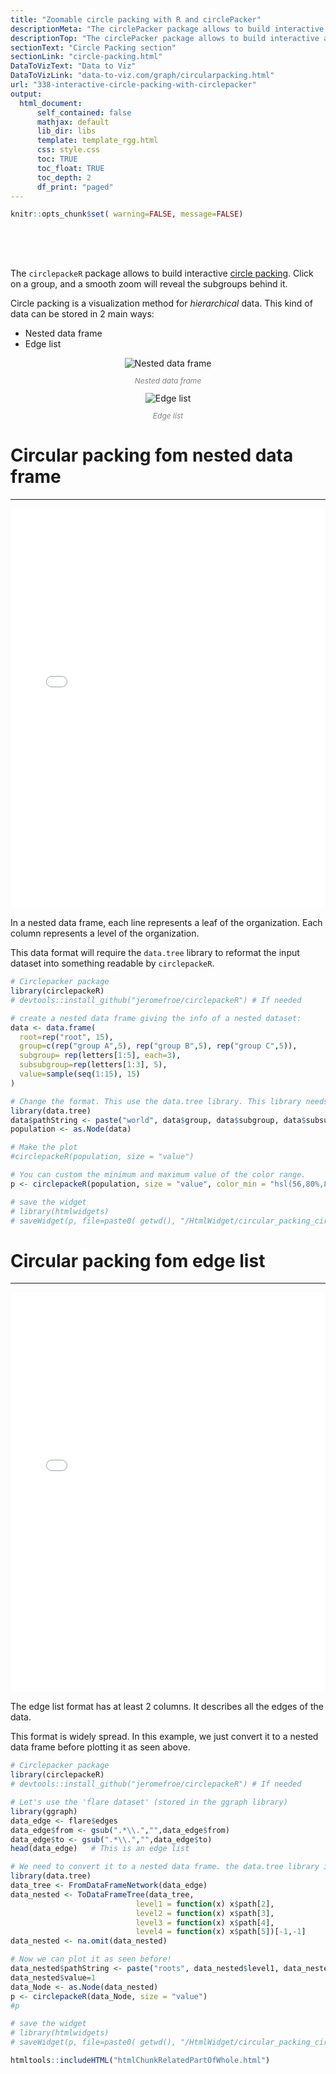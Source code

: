 ```yaml
---
title: "Zoomable circle packing with R and circlePacker"
descriptionMeta: "The circlePacker package allows to build interactive and zoomable circle packing charts. This post explains how to use the package with different kind of input datasets."
descriptionTop: "The circlePacker package allows to build interactive and zoomable circle packing charts. This post explains how to use the package with different kind of input datasets."
sectionText: "Circle Packing section"
sectionLink: "circle-packing.html"
DataToVizText: "Data to Viz"
DataToVizLink: "data-to-viz.com/graph/circularpacking.html"
url: "338-interactive-circle-packing-with-circlepacker"
output:
  html_document:
      self_contained: false    
      mathjax: default
      lib_dir: libs
      template: template_rgg.html
      css: style.css
      toc: TRUE
      toc_float: TRUE
      toc_depth: 2
      df_print: "paged"
---
```



```r
knitr::opts_chunk$set( warning=FALSE, message=FALSE)
```

<div class="container" style="padding-top: 50px">

 
 
 
 
The `circlepackeR` package allows to build interactive [circle packing](circular-packing.html). Click on a group, and a smooth zoom will reveal the subgroups behind it.

Circle packing is a visualization method for *hierarchical* data. This kind of data can be stored in 2 main ways:

- Nested data frame
- Edge list


<div class = "row">

<div class = "col-md-6  col-sm-12 align-self-center">

<center><img src="img/other/Nested_DataFrame.png" alt="Nested data frame"></img></center>
<center><p style="color: grey; font-size: 12px"><i>Nested data frame</i></p></center>

</div>

<div class = "col-md-6  col-sm-12 align-self-center">

<center><img src="img/other/Hierarchical_network_2col.png" alt="Edge list"></img></center>
<center><p style="color: grey; font-size: 12px"><i>Edge list</i></p></center>

</div>

</div>



# Circular packing fom nested data frame
***

<center><iframe src="HtmlWidget/circular_packing_circlepackeR2.html" height="640" width="100%" style="border:none;"></iframe></center>

In a nested data frame, each line represents a leaf of the organization. Each column represents a level of the organization. 

This data format will require the `data.tree` library to reformat the input dataset into something readable by `circlepackeR`.

```r
# Circlepacker package
library(circlepackeR)         
# devtools::install_github("jeromefroe/circlepackeR") # If needed

# create a nested data frame giving the info of a nested dataset:
data <- data.frame(
  root=rep("root", 15),
  group=c(rep("group A",5), rep("group B",5), rep("group C",5)), 
  subgroup= rep(letters[1:5], each=3),
  subsubgroup=rep(letters[1:3], 5),
  value=sample(seq(1:15), 15)
)

# Change the format. This use the data.tree library. This library needs a column that looks like root/group/subgroup/..., so I build it
library(data.tree)
data$pathString <- paste("world", data$group, data$subgroup, data$subsubgroup, sep = "/")
population <- as.Node(data)

# Make the plot
#circlepackeR(population, size = "value")

# You can custom the minimum and maximum value of the color range.
p <- circlepackeR(population, size = "value", color_min = "hsl(56,80%,80%)", color_max = "hsl(341,30%,40%)")

# save the widget
# library(htmlwidgets)
# saveWidget(p, file=paste0( getwd(), "/HtmlWidget/circular_packing_circlepackeR2.html"))
```







# Circular packing fom edge list
***

<center><iframe src="HtmlWidget/circular_packing_circlepackeR1.html" height="640" width="100%" style="border:none;"></iframe></center>

The edge list format has at least 2 columns. It describes all the edges of the data.

This format is widely spread. In this example, we just convert it to a nested data frame before plotting it as seen above.
 

```r
# Circlepacker package
library(circlepackeR)         
# devtools::install_github("jeromefroe/circlepackeR") # If needed

# Let's use the 'flare dataset' (stored in the ggraph library)
library(ggraph)
data_edge <- flare$edges
data_edge$from <- gsub(".*\\.","",data_edge$from)
data_edge$to <- gsub(".*\\.","",data_edge$to)
head(data_edge)   # This is an edge list

# We need to convert it to a nested data frame. the data.tree library is our best friend for that:
library(data.tree)
data_tree <- FromDataFrameNetwork(data_edge)
data_nested <- ToDataFrameTree(data_tree, 
                            level1 = function(x) x$path[2],
                            level2 = function(x) x$path[3],
                            level3 = function(x) x$path[4],
                            level4 = function(x) x$path[5])[-1,-1]
data_nested <- na.omit(data_nested)

# Now we can plot it as seen before!
data_nested$pathString <- paste("roots", data_nested$level1, data_nested$level2, data_nested$level3, data_nested$level4, sep = "/")
data_nested$value=1
data_Node <- as.Node(data_nested)
p <- circlepackeR(data_Node, size = "value")
#p 

# save the widget
# library(htmlwidgets)
# saveWidget(p, file=paste0( getwd(), "/HtmlWidget/circular_packing_circlepackeR1.html"))
```












</div>



```r
htmltools::includeHTML("htmlChunkRelatedPartOfWhole.html")
```
